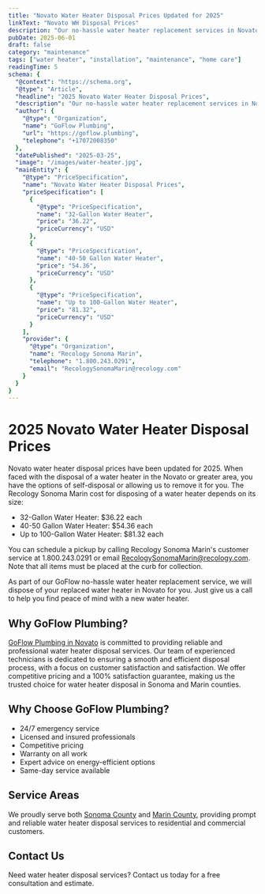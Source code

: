 ```yaml
---
title: "Novato Water Heater Disposal Prices Updated for 2025"
linkText: "Novato WH Disposal Prices"
description: "Our no-hassle water heater replacement services in Novato include disposal or recycling of your existing leaking or broken water heater."
pubDate: 2025-06-01
draft: false
category: "maintenance"
tags: ["water heater", "installation", "maintenance", "home care"]
readingTime: 5
schema: {
  "@context": "https://schema.org",
  "@type": "Article",
  "headline": "2025 Novato Water Heater Disposal Prices",
  "description": "Our no-hassle water heater replacement services in Novato include disposal or recycling of your existing leaking or broken water heater.",
  "author": {
    "@type": "Organization",
    "name": "GoFlow Plumbing",
    "url": "https://goflow.plumbing",
    "telephone": "+17072008350"
  },
  "datePublished": "2025-03-25",
  "image": "/images/water-heater.jpg",
  "mainEntity": {
    "@type": "PriceSpecification",
    "name": "Novato Water Heater Disposal Prices",
    "priceSpecification": [
      {
        "@type": "PriceSpecification",
        "name": "32-Gallon Water Heater",
        "price": "36.22",
        "priceCurrency": "USD"
      },
      {
        "@type": "PriceSpecification",
        "name": "40-50 Gallon Water Heater",
        "price": "54.36",
        "priceCurrency": "USD"
      },
      {
        "@type": "PriceSpecification",
        "name": "Up to 100-Gallon Water Heater",
        "price": "81.32",
        "priceCurrency": "USD"
      }
    ],
    "provider": {
      "@type": "Organization",
      "name": "Recology Sonoma Marin",
      "telephone": "1.800.243.0291",
      "email": "RecologySonomaMarin@recology.com"
    }
  }
}
---
```


# 2025 Novato Water Heater Disposal Prices

Novato water heater disposal prices have been updated for 2025. When faced with the disposal of a water heater in the Novato or greater area, you have the options of self-disposal or allowing us to remove it for you. The Recology Sonoma Marin cost for disposing of a water heater depends on its size:

- 32-Gallon Water Heater: $36.22 each
- 40-50 Gallon Water Heater: $54.36 each
- Up to 100-Gallon Water Heater: $81.32 each

You can schedule a pickup by calling Recology Sonoma Marin's customer service at 1.800.243.0291 or email RecologySonomaMarin@recology.com. Note that all items must be placed at the curb for collection.

As part of our GoFlow no-hassle water heater replacement service, we will dispose of your replaced water heater in Novato for you. Just give us a call to help you find peace of mind with a new water heater.

## Why GoFlow Plumbing?
[GoFlow Plumbing in Novato](/novato-plumbing) is committed to providing reliable and professional water heater disposal services. Our team of experienced technicians is dedicated to ensuring a smooth and efficient disposal process, with a focus on customer satisfaction and satisfaction. We offer competitive pricing and a 100% satisfaction guarantee, making us the trusted choice for water heater disposal in Sonoma and Marin counties.

## Why Choose GoFlow Plumbing?
- 24/7 emergency service
- Licensed and insured professionals
- Competitive pricing
- Warranty on all work
- Expert advice on energy-efficient options
- Same-day service available

## Service Areas
We proudly serve both [Sonoma County](/sonoma-county-plumbing) and [Marin County](/marin-county-plumbing), providing prompt and reliable water heater disposal services to residential and commercial customers.

## Contact Us
Need water heater disposal services? Contact us today for a free consultation and estimate.
